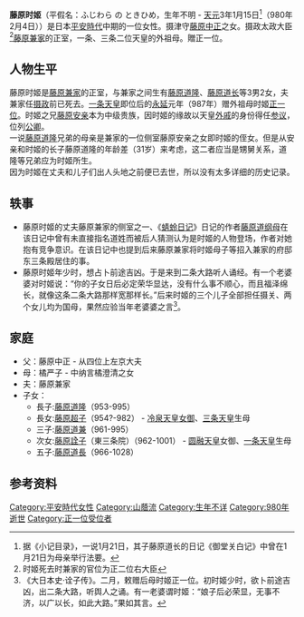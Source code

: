 {{東亞女性歷史人物
|名稱 =藤原时姬
|身份 =
|國家 =日本
|屆數 =
|最高職務 =
|前任 =
|繼任 = 
|畫像=
|說明=
|姓=藤原
|名=时姬
|姓名=
|字=
|官職 =
|封爵 =
|封號 =
|位號=
|位階=正一位（追赠）
|御稱號 =<!--日本皇族之稱號-->
|宮號1 =<!--日本皇族之宮號-->
|宮號2 =<!--朝鮮王族之宮號-->
|封地 =
|湯沐邑 =
|神號 =
|尊號 =
|族裔 = 
|信仰 = <!--指的是宗教信仰-->
|旗籍 =<!--清朝旗人專用-->
|氏族 =[[藤原氏|藤原氏]]
|府邸 =
|世系 = [[藤原氏|藤原氏]][[藤原北家|藤原北家]][[山阴流|山阴流]]
|初名 =
|乳名 =<!--日本、朝鮮、琉球以外人物用-->
|幼名 =<!--日本人用-->
|兒名 =<!--朝鮮人用-->
|童名 =<!--琉球人用-->
|小字=
|號=
|法號=
|院號=
|其他名號=
|出生日期=不详
|出生地點=
|婚年=
|逝世日期=[[天元|天元]]3年1月15日（980年2月4日）
|逝世地點=
|諡號=
|墓葬=
|祠廟=
|父親=藤原中正
|嫡母=
|母親=橘严子
|夫=[[藤原兼家|藤原兼家]]
|婚姻名份= 正室
|夫之父=
|夫之母=
|夫之嫡母=
|夫之元配=
|夫之正室=
|夫之繼室=
|夫之平妻=
|夫之側室=
|兄弟=
|姊妹=
|嫡兄弟=
|嫡姊妹=
|庶兄弟=
|庶姊妹=
|同胞兄弟= 
|同胞姊妹=
|異母兄弟=
|異母姊妹=
|異父兄弟=
|異父姊妹=
|繼兄弟=
|繼姊妹=
|子=[[藤原道隆|藤原道隆]]<br/>[[藤原道兼|藤原道兼]]<br/>[[藤原道长|藤原道长]]
|女=[[藤原超子|藤原超子]]<br/>[[藤原诠子|藤原诠子]]
|養子=
|養女=
|繼子=
|繼女=
|其他親屬 =
|經歷 = 
|著作 =
|注釋=
}}
'''藤原时姬'''（平假名：ふじわら の ときひめ，生年不明 - [[天元|天元]]3年1月15日<ref>据《小记目录》，一说1月21日，其子藤原道长的日记《御堂关白记》中曾在1月21日为母亲举行法要。</ref>（980年2月4日））是日本[[平安時代|平安時代]]中期的一位女性。摄津守[[藤原中正|藤原中正]]之女。摄政太政大臣<ref>时姬死去时兼家的官位为正二位右大臣</ref>[[藤原兼家|藤原兼家]]的正室，一条、三条二位天皇的外祖母。贈正一位。

==人物生平==
藤原时姬是[[藤原兼家|藤原兼家]]的正室，与兼家之间生有[[藤原道隆|藤原道隆]]、[[藤原道长|藤原道长]]等3男2女，夫兼家任[[摄政|摄政]]前已死去。[[一条天皇|一条天皇]]即位后的[[永延|永延]]元年（987年）赠外祖母时姬[[正一位|正一位]]。时姬之兄[[藤原安亲|藤原安亲]]本为中级贵族，因时姬的缘故以天皇[[外戚|外戚]]的身份得任[[参议|参议]]，位列[[公卿|公卿]]。<br />

一说[[藤原道隆|藤原道隆]]兄弟的母亲是兼家的一位侧室藤原安亲之女即时姬的侄女。但是从安亲和时姬的长子藤原道隆的年龄差（31岁）来考虑，这二者应当是甥舅关系，道隆等兄弟应为时姬所生。<br />

因为时姬在丈夫和儿子们出人头地之前便已去世，所以没有太多详细的历史记录。
==轶事==
*藤原时姬的丈夫藤原兼家的侧室之一、《[[蜻蛉日记|蜻蛉日记]]》日记的作者[[藤原道纲母|藤原道纲母]]在该日记中曾有未直接指名道姓而被后人猜测认为是时姬的人物登场，作者对她抱有竞争意识。在该日记中也提到后来藤原兼家将时姬母子等招入兼家的府邸东三条殿居住的事。
*藤原时姬年少时，想占卜前途吉凶。于是来到二条大路听人诵经。有一个老婆婆对时姬说：“你的子女日后必定荣华显达，没有什么事不顺心，而且福泽绵长，就像这条二条大路那样宽那样长。”后来时姬的三个儿子全部担任摄关、两个女儿均为国母，果然应验当年老婆婆之言<ref>《大日本史·诠子传》。二月，敕赠后母时姬正一位。初时姬少时，欲卜前途吉凶，出二条大路，听舆人之诵。有一老婆谓时姬：“娘子后必荣显，无事不济，以广以长，如此大路。”果如其言。</ref>。
==家庭==
*父：藤原中正 - 从四位上左京大夫
*母：橘严子 - 中纳言橘澄清之女
*夫：藤原兼家
*子女：
**長子:[[藤原道隆|藤原道隆]]（953-995）
**長女:[[藤原超子|藤原超子]]（954?-982） - [[冷泉天皇|冷泉天皇]][[女御|女御]]、[[三条天皇|三条天皇]]生母
**三子:[[藤原道兼|藤原道兼]]（961-995）
**次女:[[藤原詮子|藤原詮子]]（東三条院）（962-1001） - [[圆融天皇|圆融天皇]]女御、[[一条天皇|一条天皇]]生母
**五子:[[藤原道長|藤原道長]]（966-1028）
==参考资料==
<references />
 
{{DEFAULTSORT:Fujiwara no Tokihime}}
[[Category:平安時代女性|Category:平安時代女性]]
[[Category:山蔭流|Category:山蔭流]]
[[Category:生年不详|Category:生年不详]]
[[Category:980年逝世|Category:980年逝世]]
[[Category:正一位受位者|Category:正一位受位者]]